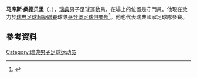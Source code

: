 '''马库斯·桑德贝里'''（{{lang-sv|Marcus Sandberg}}，{{bd|1990年|11月7日}}），[[瑞典|瑞典]]男子足球運動員。在場上的位置是守門員。他現在效力於[[瑞典足球超級聯賽|瑞典足球超級聯賽]]球隊[[哥登堡足球俱樂部|哥登堡足球俱樂部]]<ref>{{cite web|title=Marcus Sandberg|url=http://www.ifkgoteborg.se/Vara-lag/Active-players/Marcus-Sandberg/|publisher=IFK Göteborg|accessdate=1 January 2012|archive-url=https://web.archive.org/web/20120122093929/http://www.ifkgoteborg.se/Vara-lag/Active-players/Marcus-Sandberg/|archive-date=2012-01-22|dead-url=yes}}</ref>。他也代表瑞典國家足球隊參賽。

==參考資料==
{{Reflist}}

{{Authority control}}
{{DEFAULTSORT: Sandberg, Marcus}}
[[Category:瑞典男子足球运动员|Category:瑞典男子足球运动员]]